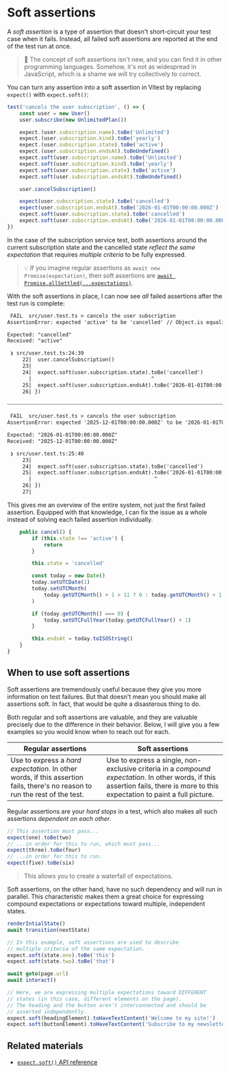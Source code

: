 # Soft assertions

A _soft assertion_ is a type of assertion that doesn't short-circuit your test case when it fails. Instead, all failed soft assertions are reported at the end of the test run at once.

> 🦉 The concept of soft assertions isn't new, and you can find it in other programming languages. Somehow, it's not as widespread in JavaScript, which is a shame we will try collectively to correct.

You can turn any assertion into a soft assertion in Vitest by replacing `expect()` with `expect.soft()`:

```ts filename=src/user.test.ts remove=5-8,16-17 add=9-12,18-19
test('cancels the user subscription', () => {
	const user = new User()
	user.subscribe(new UnlimitedPlan())

	expect.(user.subscription.name).toBe('Unlimited')
	expect.(user.subscription.kind).toBe('yearly')
	expect.(user.subscription.state).toBe('active')
	expect.(user.subscription.endsAt).toBeUndefined()
	expect.soft(user.subscription.name).toBe('Unlimited')
	expect.soft(user.subscription.kind).toBe('yearly')
	expect.soft(user.subscription.state).toBe('active')
	expect.soft(user.subscription.endsAt).toBeUndefined()

	user.cancelSubscription()

	expect(user.subscription.state).toBe('cancelled')
	expect(user.subscription.endsAt).toBe('2026-01-01T00:00:00.000Z')
	expect.soft(user.subscription.state).toBe('cancelled')
	expect.soft(user.subscription.endsAt).toBe('2026-01-01T00:00:00.000Z')
})
```

In the case of the subscription service test, both assertions around the current subscription state and the cancelled state _reflect the same expectation_ that requires _multiple criteria_ to be fully expressed.

> 💡 If you imagine regular assertions as `await new Promise(expectation)`, then soft assertions are [`await Promise.allSettled(...expectations)`](https://developer.mozilla.org/en-US/docs/Web/JavaScript/Reference/Global_Objects/Promise/allSettled).

With the soft assertions in place, I can now see _all_ failed assertions after the test run is complete:

```txt nocopy highlight=4-13,20-29
 FAIL  src/user.test.ts > cancels the user subscription
AssertionError: expected 'active' to be 'cancelled' // Object.is equality

Expected: "cancelled"
Received: "active"

 ❯ src/user.test.ts:24:39
     22|  user.cancelSubscription()
     23|
     24|  expect.soft(user.subscription.state).toBe('cancelled')
       |                                       ^
     25|  expect.soft(user.subscription.endsAt).toBe('2026-01-01T00:00:00.000Z')
     26| })

⎯⎯⎯⎯⎯⎯⎯⎯⎯⎯⎯⎯⎯⎯⎯⎯⎯⎯⎯⎯⎯⎯⎯⎯⎯⎯⎯⎯⎯⎯⎯⎯⎯⎯⎯⎯⎯⎯⎯⎯⎯⎯⎯⎯⎯⎯⎯⎯⎯⎯⎯⎯⎯⎯⎯⎯⎯⎯⎯⎯⎯⎯⎯⎯⎯⎯⎯⎯⎯⎯⎯⎯⎯⎯⎯⎯⎯⎯⎯⎯⎯⎯⎯⎯⎯⎯⎯⎯⎯⎯⎯⎯⎯⎯⎯⎯⎯⎯⎯⎯⎯⎯⎯⎯⎯⎯⎯⎯⎯⎯[1/2]⎯

 FAIL  src/user.test.ts > cancels the user subscription
AssertionError: expected '2025-12-01T00:00:00.000Z' to be '2026-01-01T00:00:00.000Z' // Object.is equality

Expected: "2026-01-01T00:00:00.000Z"
Received: "2025-12-01T00:00:00.000Z"

 ❯ src/user.test.ts:25:40
     23|
     24|  expect.soft(user.subscription.state).toBe('cancelled')
     25|  expect.soft(user.subscription.endsAt).toBe('2026-01-01T00:00:00.000Z')
       |                                        ^
     26| })
     27|
```

This gives me an overview of the entire system, not just the first failed assertion. Equipped with that knowledge, I can fix the issue as a whole instead of solving each failed assertion individually.

```ts filename=src/plans.ts add=6,10-12
	public cancel() {
		if (this.state !== 'active') {
			return
		}

		this.state = 'cancelled'

		const today = new Date()
		today.setUTCDate(1)
		today.setUTCMonth(
			today.getUTCMonth() + 1 > 11 ? 0 : today.getUTCMonth() + 1,
		)

		if (today.getUTCMonth() === 0) {
			today.setUTCFullYear(today.getUTCFullYear() + 1)
		}

		this.endsAt = today.toISOString()
	}
}
```

## When to use soft assertions

Soft assertions are tremendously useful because they give you more information on test failures. But that doesn't mean you should make all assertions soft. In fact, that would be quite a disasterous thing to do.

Both regular and soft assertions are valuable, and they are valuable precisely due to the difference in their behavior. Below, I will give you a few examples so you would know when to reach out for each.

| Regular assertions                                                                                                           | Soft assertions                                                                                                                                                                  |
| ---------------------------------------------------------------------------------------------------------------------------- | -------------------------------------------------------------------------------------------------------------------------------------------------------------------------------- |
| Use to express a _hard expectation_. In other words, if this assertion fails, there's no reason to run the rest of the test. | Use to express a single, non-exclusive criteria in a _compound expectation_. In other words, if this assertion fails, there is more to this expectation to paint a full picture. |

Regular assertions are your _hard stops_ in a test, which also makes all such assertions _dependent on each other_.

```ts nonumber nocopy
// This assertion must pass...
expect(one).toBe(two)
// ...in order for this to run, which must pass...
expect(three).toBe(four)
// ...in order for this to run.
expect(five).toBe(six)
```

> This allows you to create a waterfall of expectations.

Soft assertions, on the other hand, have no such dependency and will run in parallel. This characteristic makes them a great choice for expressing compound expectations or expectations toward multiple, independent states.

```ts nonumber nocopy
renderIntialState()
await transition(nextState)

// In this example, soft assertions are used to describe
// multiple criteria of the same expectation.
expect.soft(state.one).toBe('this')
expect.soft(state.two).toBe('that')
```

```ts nonumber nocopy
await goto(page.url)
await interact()

// Here, we are expressing multiple expectations toward DIFFERENT
// states (in this case, different elements on the page).
// The heading and the button aren't interconnected and should be
// asserted independently.
expect.soft(headingElement).toHaveTextContent('Welcome to my site!')
expect.soft(buttonElement).toHaveTextContent('Subscribe to my newsletter')
```

## Related materials

- [`expect.soft()` API reference](https://vitest.dev/api/expect.html#soft)
